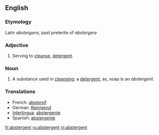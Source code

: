 ==English==

===Etymology===
Latin ''abstergens'', past preterite of ''abstergere''

===Adjective===
{{en-adj}}

# Serving to [[cleanse]], [[detergent]].

===Noun===
{{en-noun}}

# A substance used in [[cleansing]]; a [[detergent]]; as, soap is an ''abstergent''.

===Translations===
*French: [[abstersif]]
*German: [[Reinigend]]
*[[Interlingua]]: [[abstergente]]
*Spanish: [[abstergente]]

[[fr:abstergent]]
[[ru:abstergent]]
[[vi:abstergent]]